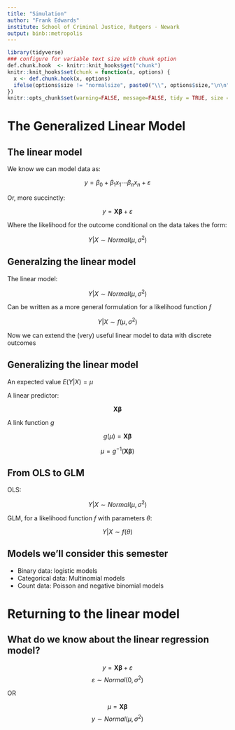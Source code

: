 ```yaml
---
title: "Simulation"
author: "Frank Edwards"
institute: School of Criminal Justice, Rutgers - Newark
output: binb::metropolis
---
```


```r
library(tidyverse)
### configure for variable text size with chunk option
def.chunk.hook  <- knitr::knit_hooks$get("chunk")
knitr::knit_hooks$set(chunk = function(x, options) {
  x <- def.chunk.hook(x, options)
  ifelse(options$size != "normalsize", paste0("\\", options$size,"\n\n", x, "\n\n \\normalsize"), x)
})
knitr::opts_chunk$set(warning=FALSE, message=FALSE, tidy = TRUE, size = "small")
```

# The Generalized Linear Model

## The linear model

We know we can model data as:

<!-- THIS IS THE LINEAR REGRESSION FORMULA -->
<!-- where epsilon is the error term -->

$$y = \beta_0 + \beta_1x_1 \cdots \beta_nx_n + \varepsilon$$ \pause

Or, more succinctly:

$$ y =  \mathbf{X} \mathbf{\beta} + \varepsilon $$ \pause

Where the likelihood for the outcome conditional on the data takes the form:

$$ Y|X \sim Normal(\mu, \sigma^2) $$ 

## Generalzing the linear model

The linear model: 

$$ Y|X \sim Normal(\mu, \sigma^2) $$

Can be written as a more general formulation for a likelihood function $f$

$$ Y|X \sim f(\mu, \sigma^2) $$ \pause

Now we can extend the (very) useful linear model to data with discrete outcomes

## Generalizing the linear model

An expected value $E(Y|X) = \mu$

A linear predictor: 

$$ \mathbf{X} \mathbf{\beta} $$ \pause

A link function $g$

$$ g(\mu) =  \mathbf{X} \mathbf{\beta} $$ \pause

$$ \mu =  g^{-1}(\mathbf{X} \mathbf{\beta}) $$

## From OLS to GLM

OLS:

$$ Y|X \sim Normal(\mu, \sigma^2) $$ 

GLM, for a likelihood function $f$ with parameters $\theta$: 

$$ Y|X \sim f(\theta) $$

## Models we'll consider this semester

- Binary data: logistic models \pause
- Categorical data: Multinomial models \pause
- Count data: Poisson and negative binomial models 

# Returning to the linear model

## What do we know about the linear regression model?

$$ y =  \mathbf{X} \mathbf{\beta} + \varepsilon $$
$$\varepsilon \sim Normal(0, \sigma^2)$$

OR

$$\mu =  \mathbf{X} \mathbf{\beta}$$
$$y \sim Normal(\mu, \sigma^2)$$


